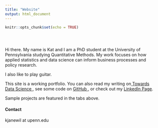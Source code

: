 ```yaml
---
title: "Website"
output: html_document
---
```


```r
knitr::opts_chunk$set(echo = TRUE)
```

<style type="text/css">
.title {
  display: none;
}

#getting-started img {
  margin-right: 1px;
}

</style>

<div class="row" style="padding-top: 30px;">
<div class="col-sm-6">



Hi there. My name is Kat and I am a PhD student at the University of Pennsylvania studying Quantitative Methods. My work focuses on how applied statistics and data science can inform business processes and policy research.

I also like to play guitar.


This site is a working portfolio. You can also read my writing on<a href = "https://towardsdatascience.com/@katjanewilson" target = "_blank"> Towards Data Science </a>, see some code on
<a href = "https://github.com/katjanewilson" target = "_blank"> GitHub </a>, or check out my 
<a href = "https://www.linkedin.com/in/kat-wilson-920256139/" target = "_blank"> LinkedIn Page</a>.

Sample projects are featured in the tabs above.

#### Contact

kjanewil at upenn.edu

